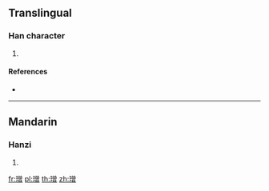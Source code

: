 {{character info/new}}
==Translingual==

===Han character===
{{Han char|rn=96|rad=玉|as=12|sn=16|four=18166|canj=MGCWA}}

# {{defn|Han|sort=玉12}}

====References====
* {{Han ref|kx=0741.290|dkj=21230|hdz=21138.020|uh=7494|ud=29844|bh=EA65|bd=60005}}

----

==Mandarin==

===Hanzi===
{{cmn-hanzi|pin=[[zēng]] ([[zeng1]])|wg=tseng<sup>1</sup>}}

# {{defn|lang=cmn|sort=玉12}}

[[fr:璔]]
[[pl:璔]]
[[th:璔]]
[[zh:璔]]